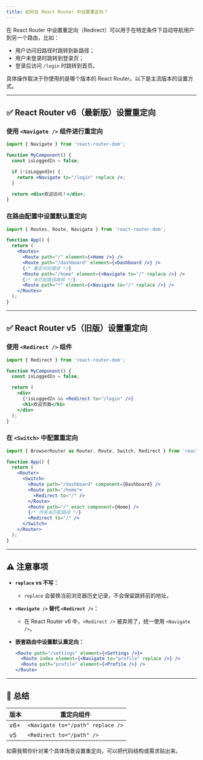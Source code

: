 ```yaml
---
title: 如何在 React Router 中设置重定向？
---
```


在 React Router 中设置重定向（Redirect）可以用于在特定条件下自动导航用户到另一个路由，比如：

* 用户访问旧路径时跳转到新路径；
* 用户未登录时跳转到登录页；
* 登录后访问 `/login` 时跳转到首页。

具体操作取决于你使用的是哪个版本的 React Router。以下是主流版本的设置方式。

---

## ✅ React Router v6（最新版）设置重定向

### 使用 `<Navigate />` 组件进行重定向

```jsx
import { Navigate } from 'react-router-dom';

function MyComponent() {
  const isLoggedIn = false;

  if (!isLoggedIn) {
    return <Navigate to="/login" replace />;
  }

  return <div>欢迎访问！</div>;
}
```

### 在路由配置中设置默认重定向

```jsx
import { Routes, Route, Navigate } from 'react-router-dom';

function App() {
  return (
    <Routes>
      <Route path="/" element={<Home />} />
      <Route path="/dashboard" element={<Dashboard />} />
      {/* 重定向旧路径 */}
      <Route path="/home" element={<Navigate to="/" replace />} />
      {/* 未匹配路径跳转 */}
      <Route path="*" element={<Navigate to="/" replace />} />
    </Routes>
  );
}
```

---

## ✅ React Router v5（旧版）设置重定向

### 使用 `<Redirect />` 组件

```jsx
import { Redirect } from 'react-router-dom';

function MyComponent() {
  const isLoggedIn = false;

  return (
    <div>
      {!isLoggedIn && <Redirect to="/login" />}
      <h1>欢迎页面</h1>
    </div>
  );
}
```

### 在 `<Switch>` 中配置重定向

```jsx
import { BrowserRouter as Router, Route, Switch, Redirect } from 'react-router-dom';

function App() {
  return (
    <Router>
      <Switch>
        <Route path="/dashboard" component={Dashboard} />
        <Route path="/home">
          <Redirect to="/" />
        </Route>
        <Route path="/" exact component={Home} />
        {/* 所有未匹配路径 */}
        <Redirect to="/" />
      </Switch>
    </Router>
  );
}
```

---

## ⚠️ 注意事项

* **`replace` vs 不写：**

  * `replace` 会替换当前浏览器历史记录，不会保留跳转前的地址。
* **`<Navigate />` 替代 `<Redirect />`：**

  * 在 React Router v6 中，`<Redirect />` 被弃用了，统一使用 `<Navigate />`。
* **嵌套路由中设置默认重定向：**

  ```jsx
  <Route path="/settings" element={<Settings />}>
    <Route index element={<Navigate to="profile" replace />} />
    <Route path="profile" element={<Profile />} />
  </Route>
  ```

---

## 🔁 总结

| 版本  | 重定向组件                             |
| --- | --------------------------------- |
| v6+ | `<Navigate to="/path" replace />` |
| v5  | `<Redirect to="/path" />`         |

如需我帮你针对某个具体场景设置重定向，可以把代码结构或需求贴出来。
